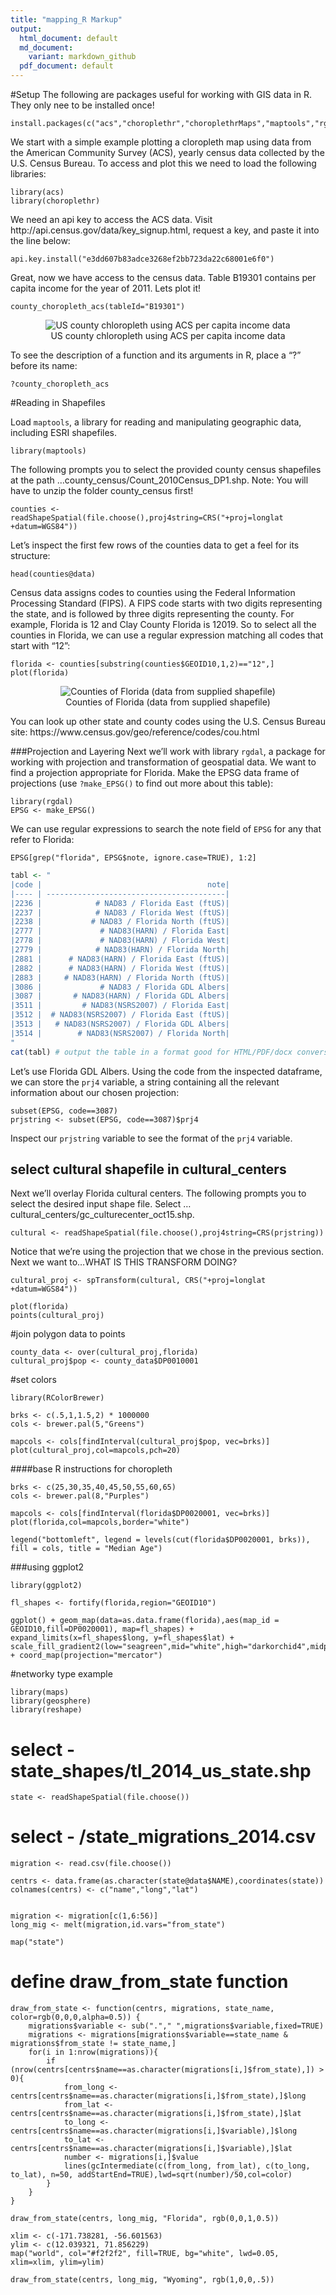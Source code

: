 ---
title: "mapping_R Markup"
output:
  html_document: default
  md_document:
    variant: markdown_github
  pdf_document: default
---

#Setup
The following are packages useful for working with GIS data in R. They only nee to be installed once!
```
install.packages(c("acs","choroplethr","choroplethrMaps","maptools","rgeos","mapproj","RColorBrewer","maps","geosphere","rgdal","reshape","ggplot2"))
```

We start with a simple example plotting a cloropleth map using data from the American Community Survey (ACS), yearly census data collected by the U.S. Census Bureau. To access and plot this we need to load the following libraries:
```
library(acs)
library(choroplethr)
```
We need an api key to access the ACS data. Visit http://api.census.gov/data/key_signup.html, request a key, and paste it into the line below:
```
api.key.install("e3dd607b83adce3268ef2bb723da22c68001e6f0")
```
Great, now we have access to the census data. Table B19301 contains per capita income for the year of 2011. Lets plot it!
```
county_choropleth_acs(tableId="B19301")
```
<center>![US county chloropleth using ACS per capita income data](figures/county_choropleth_acs.png)</center>

To see the description of a function and its arguments in R, place a "?" before its name:
```
?county_choropleth_acs
```

#Reading in Shapefiles

Load `maptools`, a library for reading and manipulating geographic data, including ESRI shapefiles.
```
library(maptools)
```
The following prompts you to select the provided county census shapefiles at the path ...county_census/Count_2010Census_DP1.shp. Note: You will have to unzip the folder county_census first!
```
counties <- readShapeSpatial(file.choose(),proj4string=CRS("+proj=longlat +datum=WGS84"))
```
Let's inspect the first few rows of the counties data to get a feel for its structure:
```
head(counties@data)
```
Census data assigns codes to counties using the Federal Information Processing Standard (FIPS). A FIPS code starts with two digits representing the state, and is followed by three digits representing the county. For example, Florida is 12 and Clay County Florida is 12019. So to select all the counties in Florida, we can use a regular expression matching all codes that start with "12":
```
florida <- counties[substring(counties$GEOID10,1,2)=="12",]
plot(florida)
```
<center>![Counties of Florida (data from supplied shapefile)](figures/florida_counties.png)</center>

You can look up other state and county codes using the U.S. Census Bureau site: https://www.census.gov/geo/reference/codes/cou.html

###Projection and Layering
Next we'll work with library `rgdal`, a package for working with projection and transformation of geospatial data. We want to find a projection appropriate for Florida. Make the EPSG data frame of projections (use `?make_EPSG()` to find out more about this table):
```
library(rgdal)
EPSG <- make_EPSG()
```
We can use regular expressions to search the note field of `EPSG` for any that refer to Florida:
```
EPSG[grep("florida", EPSG$note, ignore.case=TRUE), 1:2]
```

```{r table2, echo=FALSE, message=TRUE, results='asis', warnings=FALSE}
tabl <- "
|code |                                     note|
|---- | ----------------------------------------|     
|2236 |            # NAD83 / Florida East (ftUS)|
|2237 |            # NAD83 / Florida West (ftUS)|
|2238 |           # NAD83 / Florida North (ftUS)|
|2777 |             # NAD83(HARN) / Florida East|
|2778 |             # NAD83(HARN) / Florida West|
|2779 |            # NAD83(HARN) / Florida North|
|2881 |      # NAD83(HARN) / Florida East (ftUS)|
|2882 |      # NAD83(HARN) / Florida West (ftUS)|
|2883 |     # NAD83(HARN) / Florida North (ftUS)|
|3086 |             # NAD83 / Florida GDL Albers|
|3087 |       # NAD83(HARN) / Florida GDL Albers|
|3511 |         # NAD83(NSRS2007) / Florida East|
|3512 |  # NAD83(NSRS2007) / Florida East (ftUS)|
|3513 |   # NAD83(NSRS2007) / Florida GDL Albers|
|3514 |        # NAD83(NSRS2007) / Florida North|
"
cat(tabl) # output the table in a format good for HTML/PDF/docx conversion
```
Let's use Florida GDL Albers. Using the code from the inspected dataframe, we can store the `prj4` variable, a string containing all the relevant information about our chosen projection:
```
subset(EPSG, code==3087)
prjstring <- subset(EPSG, code==3087)$prj4
```
Inspect our `prjstring` variable to see the format of the `prj4` variable.


## select cultural shapefile in cultural_centers
Next we'll overlay Florida cultural centers. The following prompts you to select the desired input shape file. Select ...cultural_centers/gc_culturecenter_oct15.shp.

```
cultural <- readShapeSpatial(file.choose(),proj4string=CRS(prjstring))
```
Notice that we're using the projection that we chose in the previous section. Next we want to...WHAT IS THIS TRANSFORM DOING?
```
cultural_proj <- spTransform(cultural, CRS("+proj=longlat +datum=WGS84"))

plot(florida)
points(cultural_proj)
```


#join polygon data to points
```
county_data <- over(cultural_proj,florida)
cultural_proj$pop <- county_data$DP0010001
```

#set colors
```
library(RColorBrewer)

brks <- c(.5,1,1.5,2) * 1000000
cols <- brewer.pal(5,"Greens")

mapcols <- cols[findInterval(cultural_proj$pop, vec=brks)]
plot(cultural_proj,col=mapcols,pch=20)
```

####base R instructions for choropleth

```
brks <- c(25,30,35,40,45,50,55,60,65)
cols <- brewer.pal(8,"Purples")

mapcols <- cols[findInterval(florida$DP0020001, vec=brks)]
plot(florida,col=mapcols,border="white")

legend("bottomleft", legend = levels(cut(florida$DP0020001, brks)), fill = cols, title = "Median Age")
```

###using ggplot2
```
library(ggplot2)

fl_shapes <- fortify(florida,region="GEOID10")

ggplot() + geom_map(data=as.data.frame(florida),aes(map_id = GEOID10,fill=DP0020001), map=fl_shapes) + expand_limits(x=fl_shapes$long, y=fl_shapes$lat) + scale_fill_gradient2(low="seagreen",mid="white",high="darkorchid4",midpoint=47,limits=c(29,65)) + coord_map(projection="mercator")
```

#networky type example
```
library(maps)
library(geosphere)
library(reshape)
```

# select - state_shapes/tl_2014_us_state.shp
```
state <- readShapeSpatial(file.choose())
```
# select - /state_migrations_2014.csv
```
migration <- read.csv(file.choose())
```
```
centrs <- data.frame(as.character(state@data$NAME),coordinates(state))
colnames(centrs) <- c("name","long","lat")


migration <- migration[c(1,6:56)]
long_mig <- melt(migration,id.vars="from_state")

map("state")
```
# define draw_from_state function
```
draw_from_state <- function(centrs, migrations, state_name, color=rgb(0,0,0,alpha=0.5)) {
	migrations$variable <- sub("."," ",migrations$variable,fixed=TRUE)
	migrations <- migrations[migrations$variable==state_name & migrations$from_state != state_name,]
	for(i in 1:nrow(migrations)){
		if (nrow(centrs[centrs$name==as.character(migrations[i,]$from_state),]) > 0){
			from_long <- centrs[centrs$name==as.character(migrations[i,]$from_state),]$long
			from_lat <- centrs[centrs$name==as.character(migrations[i,]$from_state),]$lat
			to_long <- centrs[centrs$name==as.character(migrations[i,]$variable),]$long
			to_lat <- centrs[centrs$name==as.character(migrations[i,]$variable),]$lat
			number <- migrations[i,]$value
			lines(gcIntermediate(c(from_long, from_lat), c(to_long, to_lat), n=50, addStartEnd=TRUE),lwd=sqrt(number)/50,col=color)
		}
	}
}
```
```
draw_from_state(centrs, long_mig, "Florida", rgb(0,0,1,0.5))
```

```
xlim <- c(-171.738281, -56.601563)
ylim <- c(12.039321, 71.856229)
map("world", col="#f2f2f2", fill=TRUE, bg="white", lwd=0.05, xlim=xlim, ylim=ylim)

draw_from_state(centrs, long_mig, "Wyoming", rgb(1,0,0,.5))
```